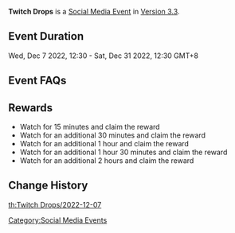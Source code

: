 {{Event
|name              = Twitch Drops 2022-12-07
|image             = Twitch Drops - Watch Livestreams to Claim Rewards.png
|type              = Web
|time_known        = yes
|time_start        = 2022-12-07 12:30:00
|time_start_offset = GMT+8
|time_end          = 2022-12-31 12:30:00
|time_end_offset   = GMT+8
|link              = https://act.hoyoverse.com/ys/event/e20220511twitchdrops/index.html?mhy_auth_required=true
}}
{{Description|Twitch Drops is an event where you can obtain in-game rewards just by watching Twitch live streams. To participate in Twitch Drops, you only need to link your Twitch account to your Genshin Impact account.}}
'''Twitch Drops''' is a [[Social Media Event]] in [[Version 3.3]].

==Event Duration==
Wed, Dec 7 2022, 12:30 - Sat, Dec 31 2022, 12:30 GMT+8

==Event FAQs==
{{Transclude|Twitch_Drops/2022-05-31|Event FAQs}}

==Rewards==
{{Card|Mora|20000}}{{Card|Sanctifying Unction|4}}{{Card|Mystic Enhancement Ore|5}}{{Card|Hero's Wit|3}}{{Card|Primogem|30}}
* Watch for 15 minutes and claim the reward {{Item|Mora|25|x=20,000}}
* Watch for an additional 30 minutes and claim the reward {{Item|Sanctifying Unction|25|x=4}}
* Watch for an additional 1 hour and claim the reward {{Item|Mystic Enhancement Ore|25|x=5}}
* Watch for an additional 1 hour 30 minutes and claim the reward {{Item|Hero's Wit|25|x=3}}
* Watch for an additional 2 hours and claim the reward {{Item|Primogem|25|x=30}}

==Change History==
{{Change History|3.3}}

[[Category:Social Media Events]]
[[th:Twitch Drops/2022-12-07]]